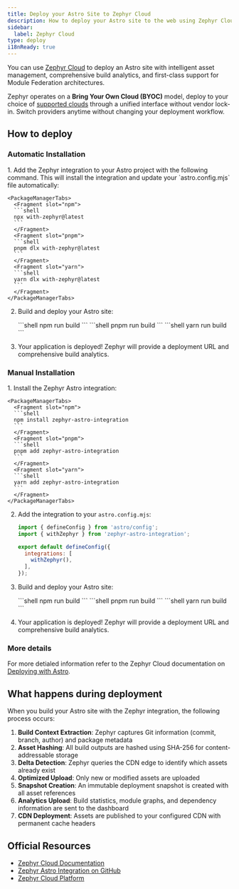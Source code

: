 ```yaml
---
title: Deploy your Astro Site to Zephyr Cloud
description: How to deploy your Astro site to the web using Zephyr Cloud.
sidebar:
  label: Zephyr Cloud
type: deploy
i18nReady: true
---
```



You can use [Zephyr Cloud](https://zephyr-cloud.io) to deploy an Astro site with intelligent asset management, comprehensive build analytics, and first-class support for Module Federation architectures.

Zephyr operates on a **Bring Your Own Cloud (BYOC)** model, deploy to your choice of [supported clouds](https://docs.zephyr-cloud.io/cloud) through a unified interface without vendor lock-in. Switch providers anytime without changing your deployment workflow.

## How to deploy

### Automatic Installation

<Steps>
1. Add the Zephyr integration to your Astro project with the following command. This will install the integration and update your `astro.config.mjs` file automatically:

    <PackageManagerTabs>
      <Fragment slot="npm">
      ```shell
      npx with-zephyr@latest
      ```
      </Fragment>
      <Fragment slot="pnpm">
      ```shell
      pnpm dlx with-zephyr@latest
      ```
      </Fragment>
      <Fragment slot="yarn">
      ```shell
      yarn dlx with-zephyr@latest
      ```
      </Fragment>
    </PackageManagerTabs>

2. Build and deploy your Astro site:

    <PackageManagerTabs>
      <Fragment slot="npm">
      ```shell
      npm run build
      ```
      </Fragment>
      <Fragment slot="pnpm">
      ```shell
      pnpm run build
      ```
      </Fragment>
      <Fragment slot="yarn">
      ```shell
      yarn run build
      ```
      </Fragment>
    </PackageManagerTabs>

3. Your application is deployed! Zephyr will provide a deployment URL and comprehensive build analytics.
</Steps>

### Manual Installation

<Steps>
1. Install the Zephyr Astro integration:

    <PackageManagerTabs>
      <Fragment slot="npm">
      ```shell
      npm install zephyr-astro-integration
      ```
      </Fragment>
      <Fragment slot="pnpm">
      ```shell
      pnpm add zephyr-astro-integration
      ```
      </Fragment>
      <Fragment slot="yarn">
      ```shell
      yarn add zephyr-astro-integration
      ```
      </Fragment>
    </PackageManagerTabs>

2. Add the integration to your `astro.config.mjs`:

    ```js
    import { defineConfig } from 'astro/config';
    import { withZephyr } from 'zephyr-astro-integration';

    export default defineConfig({
      integrations: [
        withZephyr(),
      ],
    });
    ```

3. Build and deploy your Astro site:

    <PackageManagerTabs>
      <Fragment slot="npm">
      ```shell
      npm run build
      ```
      </Fragment>
      <Fragment slot="pnpm">
      ```shell
      pnpm run build
      ```
      </Fragment>
      <Fragment slot="yarn">
      ```shell
      yarn run build
      ```
      </Fragment>
    </PackageManagerTabs>
4. Your application is deployed! Zephyr will provide a deployment URL and comprehensive build analytics.
</Steps>

### More details

For more detialed information refer to the Zephyr Cloud documentation on [Deploying with Astro](https://docs.zephyr-cloud.io/meta-frameworks/astro).

## What happens during deployment

When you build your Astro site with the Zephyr integration, the following process occurs:

1. **Build Context Extraction**: Zephyr captures Git information (commit, branch, author) and package metadata
2. **Asset Hashing**: All build outputs are hashed using SHA-256 for content-addressable storage
3. **Delta Detection**: Zephyr queries the CDN edge to identify which assets already exist
4. **Optimized Upload**: Only new or modified assets are uploaded
5. **Snapshot Creation**: An immutable deployment snapshot is created with all asset references
6. **Analytics Upload**: Build statistics, module graphs, and dependency information are sent to the dashboard
7. **CDN Deployment**: Assets are published to your configured CDN with permanent cache headers

## Official Resources

- [Zephyr Cloud Documentation](https://docs.zephyr-cloud.io)
- [Zephyr Astro Integration on GitHub](https://github.com/ZephyrCloudIO/zephyr-packages/tree/main/libs/zephyr-astro-integration)
- [Zephyr Cloud Platform](https://zephyr-cloud.io)
